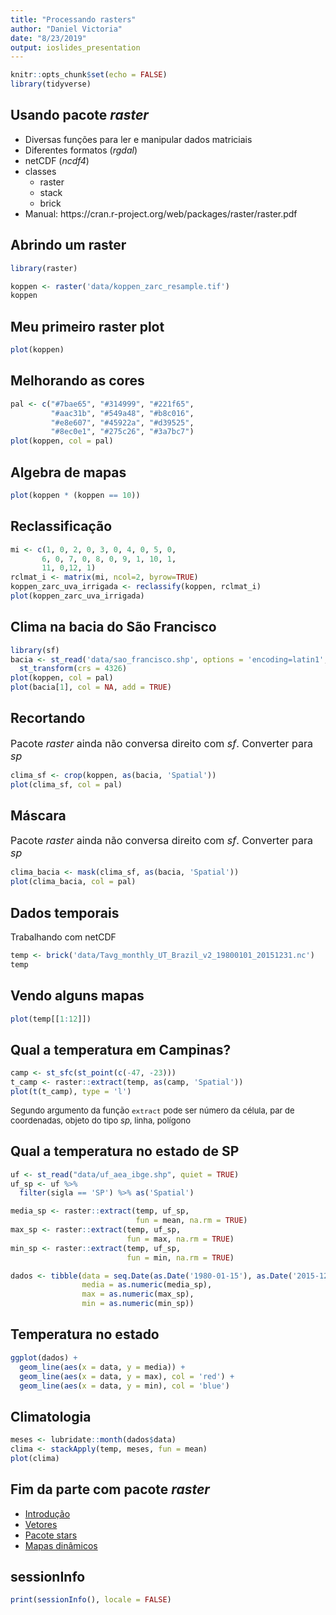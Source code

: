 ```yaml
---
title: "Processando rasters"
author: "Daniel Victoria"
date: "8/23/2019"
output: ioslides_presentation
---
```


```r
knitr::opts_chunk$set(echo = FALSE)
library(tidyverse)
```

## Usando pacote *raster*

- Diversas funções para ler e manipular dados matriciais
- Diferentes formatos (*rgdal*)
- netCDF (*ncdf4*)
- classes
  - raster
  - stack
  - brick
- Manual: https://cran.r-project.org/web/packages/raster/raster.pdf

## Abrindo um raster
```r
library(raster)

koppen <- raster('data/koppen_zarc_resample.tif')
koppen
```

## Meu primeiro raster plot
```r
plot(koppen)
```

## Melhorando as cores
```r
pal <- c("#7bae65", "#314999", "#221f65",
         "#aac31b", "#549a48", "#b8c016",
         "#e8e607", "#45922a", "#d39525",
         "#8ec0e1", "#275c26", "#3a7bc7")
plot(koppen, col = pal)
```

## Algebra de mapas
```r

plot(koppen * (koppen == 10))

```

## Reclassificação
```r
mi <- c(1, 0, 2, 0, 3, 0, 4, 0, 5, 0,
       6, 0, 7, 0, 8, 0, 9, 1, 10, 1,
       11, 0,12, 1)
rclmat_i <- matrix(mi, ncol=2, byrow=TRUE)
koppen_zarc_uva_irrigada <- reclassify(koppen, rclmat_i)
plot(koppen_zarc_uva_irrigada)
```

## Clima na bacia do São Francisco
```r
library(sf)
bacia <- st_read('data/sao_francisco.shp', options = 'encoding=latin1', quiet = TRUE) %>%
  st_transform(crs = 4326)
plot(koppen, col = pal)
plot(bacia[1], col = NA, add = TRUE)
```

## Recortando
<font size=3>
Pacote *raster* ainda não conversa direito com *sf*. Converter para *sp*
</font>
```r
clima_sf <- crop(koppen, as(bacia, 'Spatial'))
plot(clima_sf, col = pal)
```

## Máscara

<font size=3>
Pacote *raster* ainda não conversa direito com *sf*. Converter para *sp*
</font>
```r
clima_bacia <- mask(clima_sf, as(bacia, 'Spatial'))
plot(clima_bacia, col = pal)
```

## Dados temporais

Trabalhando com netCDF

```r
temp <- brick('data/Tavg_monthly_UT_Brazil_v2_19800101_20151231.nc')
temp
```

## Vendo alguns mapas
```r
plot(temp[[1:12]])
```

## Qual a temperatura em Campinas?
```r
camp <- st_sfc(st_point(c(-47, -23)))
t_camp <- raster::extract(temp, as(camp, 'Spatial'))
plot(t(t_camp), type = 'l')
```
<font size = 2>
Segundo argumento da função `extract` pode ser número da célula, par de coordenadas, objeto do tipo *sp*, linha, polígono
</font>

## Qual a temperatura no estado de SP
```r
uf <- st_read("data/uf_aea_ibge.shp", quiet = TRUE)
uf_sp <- uf %>%
  filter(sigla == 'SP') %>% as('Spatial')

media_sp <- raster::extract(temp, uf_sp,
                            fun = mean, na.rm = TRUE)
max_sp <- raster::extract(temp, uf_sp,
                          fun = max, na.rm = TRUE)
min_sp <- raster::extract(temp, uf_sp,
                          fun = min, na.rm = TRUE)

dados <- tibble(data = seq.Date(as.Date('1980-01-15'), as.Date('2015-12-15'), by = 'month'),
                media = as.numeric(media_sp),
                max = as.numeric(max_sp),
                min = as.numeric(min_sp))
```

## Temperatura no estado
```r
ggplot(dados) +
  geom_line(aes(x = data, y = media)) +
  geom_line(aes(x = data, y = max), col = 'red') +
  geom_line(aes(x = data, y = min), col = 'blue')
```

## Climatologia
```r
meses <- lubridate::month(dados$data)
clima <- stackApply(temp, meses, fun = mean)
plot(clima)
```

## Fim da parte com pacote *raster*

- [Introdução](intro_mapas_r.html)
- [Vetores](dados_vetoriais.html)
- [Pacote stars](dados_stars.html)
- [Mapas dinâmicos](dinamicos.html)

## sessionInfo {.smaller}
```r
print(sessionInfo(), locale = FALSE)
```